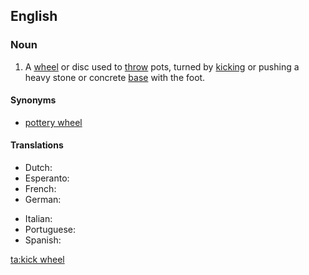 ==English==

===Noun===
{{en-noun|kick wheels}}

# {{context|ceramics|lang=en}} A [[wheel]] or disc used to [[throw]] pots, turned by [[kick]]ing or pushing a heavy stone or concrete [[base]] with the foot.

====Synonyms====
* [[pottery wheel]]

====Translations====
{{trans-top|A wheel or disc used to throw pots, turned by kicking or pushing a heavy stone or concrete base with the foot}}
* Dutch: {{t|nl|pottenbakkersschijf|f}}
* Esperanto: {{t|eo|potfarilo}}
* French: {{t+|fr|tour de potier|m}}
* German: {{t|de|Töpferscheibe|f}}
{{trans-mid}}
* Italian: {{t|it|abile vasaio|m}}
* Portuguese: {{t|pt|torno de oleiro|m}}
* Spanish: {{t|es|torno alfarero|m}}
{{trans-bottom}}

[[ta:kick wheel]]